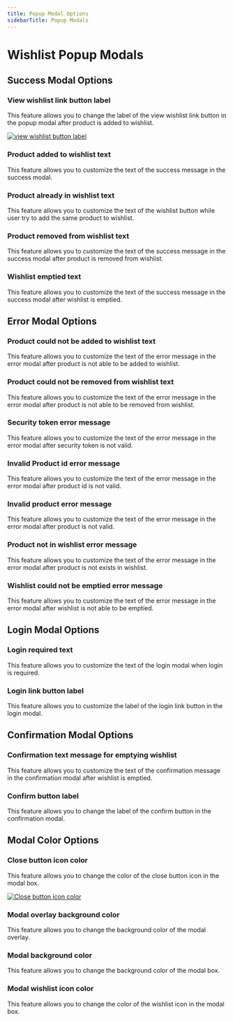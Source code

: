 ```yaml
---
title: Popup Modal Options
sidebarTitle: Popup Modals
---
```


# Wishlist Popup Modals

## Success Modal Options

### View wishlist link button label

This feature allows you to change the label of the view wishlist link button in the popup modal after product is added to wishlist.

[![view wishlist button label](/products/wishlist/view-wishlist-button-label.png)](/products/wishlist/view-wishlist-button-label.png)


### Product added to wishlist text

This feature allows you to customize the text of the success message in the success modal.


###  Product already in wishlist text

This feature allows you to customize the text of the wishlist button while user try to add the same product to wishlist.

### Product removed from wishlist text

This feature allows you to customize the text of the success message in the success modal after product is removed from wishlist.


### Wishlist emptied text

This feature allows you to customize the text of the success message in the success modal after wishlist is emptied.

## Error Modal Options


### Product could not be added to wishlist text

This feature allows you to customize the text of the error message in the error modal after product is not able to be added to wishlist.


### Product could not be removed from wishlist text

This feature allows you to customize the text of the error message in the error modal after product is not able to be removed from wishlist.


### Security token error message

This feature allows you to customize the text of the error message in the error modal after security token is not valid.


### Invalid Product id error message 

This feature allows you to customize the text of the error message in the error modal after product id is not valid.

### Invalid product error message

This feature allows you to customize the text of the error message in the error modal after product is not valid.


### Product not in wishlist error message

This feature allows you to customize the text of the error message in the error modal after product is not exists in wishlist.


### Wishlist could not be emptied error message

This feature allows you to customize the text of the error message in the error modal after wishlist is not able to be emptied.



## Login Modal Options

### Login required text 

This feature allows you to customize the text of the login modal when login is required.

### Login link button label

This feature allows you to customize the label of the login link button in the login modal.


## Confirmation Modal Options

### Confirmation text message for emptying wishlist

This feature allows you to customize the text of the confirmation message in the confirmation modal after wishlist is emptied.


### Confirm button label

This feature allows you to change the label of the confirm button in the confirmation modal.


## Modal Color Options

### Close button icon color

This feature allows you to change the color of the close button icon in the modal box.

[![Close button icon color](/products/wishlist/close-button-icon-color.png)](/products/wishlist/close-button-icon-color.png)


### Modal overlay background color

This feature allows you to change the background color of the modal overlay.


### Modal background color

This feature allows you to change the background color of the modal box.


### Modal wishlist icon color

This feature allows you to change the color of the wishlist icon in the modal box.